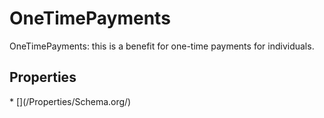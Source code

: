# OneTimePayments

OneTimePayments: this is a benefit for one-time payments for individuals.

## Properties

<Grid>
* [](/Properties/Schema.org/)

</Grid>

